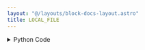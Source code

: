```yaml
---
layout: "@/layouts/block-docs-layout.astro"
title: LOCAL_FILE
---
```



<PythonDocsDisplay docstring={docstring} />
<AppDisplay app={app} client:visible />

<details>
<summary>Python Code</summary>
```python
from flojoy import flojoy, Image, DataFrame, Grayscale, TextBlob
from typing import Literal, Optional
import numpy as np
from PIL import Image as PIL_Image
import os
import pandas as pd


def get_file_path(file_path: str, default_path: str | None = None):
    f_path = file_path if file_path != "" else default_path
    if not f_path:
        raise ValueError(
            "The file path of the input file is missing. "
            "Please provide a input TextBlob or a provide `file_path` with a value!"
        )
    if not os.path.isabs(f_path):
        path_to_nodes = __file__[: __file__.rfind("nodes") + 5]
        return os.path.abspath(os.path.join(path_to_nodes, f_path))
    return f_path


@flojoy(
    deps={
        "scikit-image": "0.21.0",
    }
)
def LOCAL_FILE(
    file_path: str | None = None,
    default: Optional[TextBlob] = None,
    file_type: Literal["Image", "Grayscale", "JSON", "CSV"] = "Image",
) -> Image | DataFrame | Grayscale:
    """The LOCAL_FILE node loads a local file of a different type and converts it to a DataContainer class.

    Parameters
    ----------
    file_path : str
        The path to the file to be loaded. This can be either an absolute path or
        a path relative to the "nodes" directory.

    default : Optional[TextBlob]
        If this input node is connected, the file name will be taken from
        the output of the connected node.
        To be used in conjunction with batch processing.
    file_type : str
        Type of file to load, default = image.
        If both 'file_path' and 'default' are not specified when 'file_type="Image"',
        a default image will be loaded.
        If the file path is not specified and the default input is not connected,
        a ValueError is raised.

    Returns
    -------
    Image | DataFrame
        Image for file_type 'image'.
        Grayscale from file_type 'Grayscale'.
        DataFrame for file_type 'json', 'csv'.
    """

    default_image_path = os.path.join(
        os.path.dirname(os.path.abspath(__file__)),
        "assets",
        "astronaut.png",
    )

    file_path = default.text_blob if default else file_path
    file_path = "" if file_path is None else file_path

    match file_type:
        case "Image":
            file_path = get_file_path(file_path, default_image_path)
            f = PIL_Image.open(file_path)
            img_array = np.array(f.convert("RGBA"))
            red_channel = img_array[:, :, 0]
            green_channel = img_array[:, :, 1]
            blue_channel = img_array[:, :, 2]
            if img_array.shape[2] == 4:
                alpha_channel = img_array[:, :, 3]
            else:
                alpha_channel = None
            return Image(
                r=red_channel,
                g=green_channel,
                b=blue_channel,
                a=alpha_channel,
            )
        case "Grayscale":
            import skimage.io

            file_path = get_file_path(file_path, default_image_path)
            return Grayscale(img=skimage.io.imread(file_path, as_gray=True))
        case "CSV":
            file_path = get_file_path(file_path)
            df = pd.read_csv(file_path)
            return DataFrame(df=df)
        case "JSON":
            file_path = get_file_path(file_path)
            df = pd.read_json(file_path)
            return DataFrame(df=df)
        # TODO: we might add support for following file types later
        # case "XML":
        #     file_path = get_file_path(file_path)
        #     df = pd.read_xml(file_path)
        #     return DataFrame(df=df)
        # case "Excel":
        #     file_path = get_file_path(file_path)
        #     df = pd.read_excel(file_path)
        #     return DataFrame(df=df)

```
[Find this Flojoy Block on GitHub](https://github.com/flojoy-ai/blocks/blob/main/blocks/LOADERS/LOCAL_FILE_SYSTEM/LOCAL_FILE/LOCAL_FILE.py)
</details>


## Example

